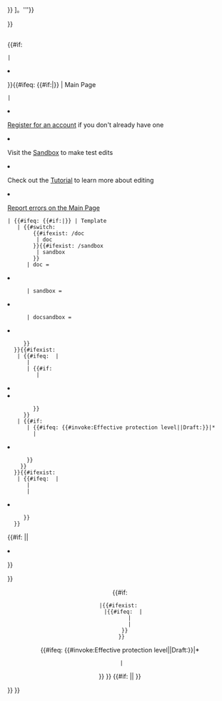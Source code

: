 <includeonly>{{fmbox
 | id    = mw-protectedpagetext
 | type  = system
 | image = none
 | text  = 
   {{mbox
    | type = protection
    | textstyle = font-size:130%;
    | image = [[File:{{{image|Full-protection-shackle.svg}}}|40x40px|link=|alt=]]
    | text = {{{protection-message}}}
   }}{{#if: {{{suggestions|}}}
    |
<h2>{{Lan|zh-hans=为何会出现这种情况？|zh-hant=為何會出現這種情況？}}</h2>
<ul>
<li>{{{protection-reason}}}
</li>
{{#ifeq: {{{log-text|}}}|no|
 | <li>{{#if:{{{log-text|}}}|{{{log-text}}}|'''{{Lan|zh-hans=关于本页被保护的理由、时间和类型，請参看|zh-hant=關於本頁被保護的理由、時間和類型，請參看}}[{{fullurl:Special:Log|type=protect&page={{urlencode:{{#ifeq:{{NAMESPACENUMBER}}|-1|{{#titleparts:{{FULLPAGENAME}}|0|2}}|{{FULLPAGENAME}}}}}}}} {{Lan|zh-hans=本页的保护日志|zh-hant=本頁的保護日誌}}]。'''{{Lan|zh-hans=如果在保护日志中未查得，本页可能在保护之后被[[Help:页面重命名|移动]]过。|zh-hant=如果在保護日誌中未查得，本頁可能在保護之後被[[Help:頁面重命名|移動]]過。}}}}
</li>
}}</ul>
<h2>{{Lan|zh-hans=我现在可以做些什么？|zh-hant=我現在可以做些什麼？}}</h2>
<ul>
{{#if: {{{login-message|}}}
 | <li>{{Lan|zh-hans=如果您有账户，請先[[Special:UserLogin|登录]]再进行编辑。如果您还没有账户，可以[{{fullurl:Special:UserLogin|type=signup}} 现在就注册一个]。[[WP:AUTOCONFIRMED|注册满7天且编辑次数满50次]]的用户可以编辑半保护的页面。|zh-hant=如果您有帳戶，請先[[Special:UserLogin|登入]]再進行編輯。如果您還沒有帳戶，可以[{{fullurl:Special:UserLogin|type=signup}} 現在就註冊一個]。[[WP:AUTOCONFIRMED|註冊滿7天且編輯次數滿50次]]的用戶可以編輯半保護的頁面。}}
</li>
}}{{#ifeq: {{#if:{{{main-page-links|}}}|{{FULLPAGENAME}}}} | Main Page
 | 
<li>[[Wikipedia:Why create an account?|Register for an account]] if you don't already have one
</li>
<li>Visit the [[Wikipedia:Sandbox|Sandbox]] to make test edits
</li>
<li>Check out the [[Wikipedia:Tutorial|Tutorial]] to learn more about editing
</li>
<li>[[Wikipedia:Main Page/Errors|Report errors on the Main Page]]
</li>
 | {{#ifeq: {{#if:{{{template-links|}}}|{{NAMESPACE}}}} | Template
    | {{#switch:
         {{#ifexist: {{FULLPAGENAME}}/doc
          | doc
         }}{{#ifexist: {{FULLPAGENAME}}/sandbox
          | sandbox
         }}
       | doc = <li>{{Lan|zh-hans=本模板的[[Wikipedia:模板文件页模式|文档说明页]]–[[{{FULLPAGENAME}}/doc]] –或未被保护，可以编辑该页。|zh-hant=本模板的[[Wikipedia:模板文件頁模式|文件說明頁]]–[[{{FULLPAGENAME}}/doc]] –或未被保護，可以編輯該頁。}}
</li>
       | sandbox = <li>{{Lan|zh-hans=本模板的[[维基百科:模板的沙盒和测试样例|沙盒]]–[[{{FULLPAGENAME}}/sandbox]] –或未被保护，可以编辑该页。|zh-hant=本模板的[[維基百科:模板的沙盒和測試樣例|沙盒]]–[[{{FULLPAGENAME}}/sandbox]] –或未被保護，可以編輯該頁。}}
</li>
       | docsandbox = <li>{{Lan|zh-hans=本模板的[[Wikipedia:模板文件页模式|文档说明页]]–[[{{FULLPAGENAME}}/doc]]，以及本模板的[[维基百科:模板的沙盒和测试样例|沙盒]]–[[{{FULLPAGENAME}}/sandbox]] –或未被保护，可以编辑该页。|zh-hant=本模板的[[Wikipedia:模板文件頁模式|文件說明頁]]–[[{{FULLPAGENAME}}/doc]]，以及本模板的[[維基百科:模板的沙盒和測試樣例|沙盒]]–[[{{FULLPAGENAME}}/sandbox]] –或未被保護，可以編輯該頁。}}
</li>
      }}
   }}{{#ifexist: {{FULLPAGENAME}}
    | {{#ifeq: {{NAMESPACE}} | {{TALKSPACE}}
       |
       | {{#if: {{TALKPAGENAME}}
          | <li>{{Lan|zh-hans=您可以[[{{TALKPAGENAME}}|和其他人讨论此页]]。|zh-hant=您可以[[{{TALKPAGENAME}}|和其他人討論此頁]]。}}
</li>
<li>{{Lan|zh-hans=在讨论页提出一个编辑请求，让{{{who-can-edit}}}将您想要更改的内容提交上去。|zh-hant=在討論頁提出一個編輯請求，讓{{{who-can-edit}}}將您想要更改的內容提交上去。}}
</li>
         }}
      }}
    | {{#if: {{TALKPAGENAME}}
       | {{#ifeq: {{#invoke:Effective protection level|{{{attempted-action}}}|Draft:{{FULLPAGENAME}}}}|*
         |<li>{{Lan|zh-hans=撰写草稿，然后到[[Wikipedia:互助客栈/求助|互助客栈]]请求{{{who-can-edit}}}将您的草稿发布。|zh-hant=撰寫草稿，然後到[[Wikipedia:互助客栈/求助|互助客棧]]請求{{{who-can-edit}}}将您的草稿發布。}}
</li>
       }}
     }}
   }}{{#ifexist: {{FULLPAGENAME}}
    | {{#ifeq: {{NAMESPACE}} | {{TALKSPACE}}
       |
       | <li>{{Lan|zh-hans=若您想移动本页，请按照[[Wikipedia:移动请求]]的说明提出。|zh-hant=若您想移動本頁，請按照[[Wikipedia:移動請求]]的說明提出。}}
</li>
      }}
   }}
{{#if: {{{hide-requestlower|}}}||<li>{{Lan|zh-hans=申请解除页面保护。{{Red|请注意提出请求时须附有合理原因，否则管理员很可能会拒绝您的请求。}}|zh-hant=申請解除頁面保護。{{Red|請注意提出請求時須附有合理原因，否則管理員很可能會拒絕您的請求。}}}}
</li>}}
</li>
}}
</ul>
<div style="text-align:center; margin:auto;">
{{#if: {{TALKPAGENAME}}
 |{{#ifexist: {{FULLPAGENAME}}
    |{{#ifeq: {{NAMESPACE}} | {{TALKSPACE}}
       |
       |{{Submit an edit request|display={{Lan|zh-hans=提出代为编辑请求|zh-hant=提出代為編輯請求}}}}
    }}
  }}
{{#ifeq: {{#invoke:Effective protection level|{{{attempted-action}}}|Draft:{{FULLPAGENAME}}}}|*
  |{{Clickable button 2|{{Lan|zh-hans=撰写草稿|zh-hant=撰寫草稿}}|url={{fullurl:Draft:{{urlencode:{{FULLPAGENAME}}}}|action=edit&preload={{urlencode:{{FULLPAGENAME}}}}&summary=撰写受保护页面的草稿}}|class=mw-ui-progressive}}
}}
}}
{{#if: {{{hide-requestlower|}}}||
{{Clickable button 2|{{Lan|zh-hans=提出解除页面保护|zh-hant=提出解除頁面保護}}|url={{fullurl:Wikipedia:%E8%AF%B7%E6%B1%82%E4%BF%9D%E6%8A%A4%E9%A1%B5%E9%9D%A2|action=edit&section=new}}|class=mw-ui-destructive}}
}}
</div>
}}
}}</includeonly><noinclude>
{{documentation}}
<!-- Categories go on the /doc subpage, and interwikis go on Wikidata. -->
</noinclude>